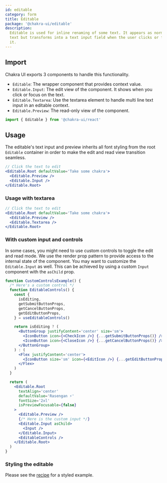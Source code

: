 ```yaml
---
id: editable
category: form
title: Editable
package: '@chakra-ui/editable'
description:
  Editable is used for inline renaming of some text. It appears as normal UI
  text but transforms into a text input field when the user clicks or focuses on
  it.
---
```


## Import

Chakra UI exports 3 components to handle this functionality.

- `Editable`: The wrapper component that provides context value.
- `Editable.Input`: The edit view of the component. It shows when you click or
  focus on the text.
- `Editable.Textarea`: Use the textarea element to handle multi line text input
  in an editable context.
- `Editable.Preview`: The read-only view of the component.

```js
import { Editable } from '@chakra-ui/react'
```

## Usage

The editable's text input and preview inherits all font styling from the root
`Editable` container in order to make the edit and read view transition
seamless.

```jsx
// Click the text to edit
<Editable.Root defaultValue='Take some chakra'>
  <Editable.Preview />
  <Editable.Input />
</Editable.Root>
```

### Usage with textarea

```jsx
// Click the text to edit
<Editable.Root defaultValue='Take some chakra'>
  <Editable.Preview />
  <Editable.Textarea />
</Editable.Root>
```

### With custom input and controls

In some cases, you might need to use custom controls to toggle the edit and read
mode. We use the render prop pattern to provide access to the internal state of
the component. You may want to customize the `Editable.Input` as well. This can
be achieved by using a custom `Input` component with the `asChild` prop.

```jsx
function CustomControlsExample() {
  /* Here's a custom control */
  function EditableControls() {
    const {
      isEditing,
      getSubmitButtonProps,
      getCancelButtonProps,
      getEditButtonProps,
    } = useEditableControls()

    return isEditing ? (
      <ButtonGroup justifyContent='center' size='sm'>
        <IconButton icon={<CheckIcon />} {...getSubmitButtonProps()} />
        <IconButton icon={<CloseIcon />} {...getCancelButtonProps()} />
      </ButtonGroup>
    ) : (
      <Flex justifyContent='center'>
        <IconButton size='sm' icon={<EditIcon />} {...getEditButtonProps()} />
      </Flex>
    )
  }

  return (
    <Editable.Root
      textAlign='center'
      defaultValue='Rasengan ⚡️'
      fontSize='2xl'
      isPreviewFocusable={false}
    >
      <Editable.Preview />
      {/* Here is the custom input */}
      <Editable.Input asChild>
        <Input />
      </Editable.Input>
      <EditableControls />
    </Editable.Root>
  )
}
```

### Styling the editable

Please see the [recipe](/community/recipes/atlaskit-editable) for a styled
example.
